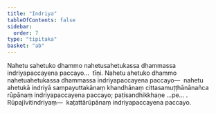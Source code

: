 ```yaml
---
title: "Indriya"
tableOfContents: false
sidebar:
  order: 7
type: "tipitaka"
basket: "ab"
---
```



<DynamicBreadcrumb />

<Division number="189">

<Paragraph number="514">
Nahetu sahetuko dhammo nahetusahetukassa dhammassa indriyapaccayena paccayo…  tīṇi.
</Paragraph>

<Paragraph number="515">
Nahetu ahetuko dhammo nahetuahetukassa dhammassa indriyapaccayena paccayo—  nahetu ahetukā indriyā sampayuttakānaṃ khandhānaṃ cittasamuṭṭhānānañca rūpānaṃ indriyapaccayena paccayo; paṭisandhikkhaṇe …pe… . <Emphasis>Rūpajīvitindriyaṃ</Emphasis>—  kaṭattārūpānaṃ indriyapaccayena paccayo.
</Paragraph>
</Division>